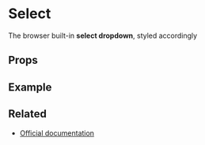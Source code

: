 

<Meta title="Form/Select" />

# Select
The browser built-in **select dropdown**, styled accordingly

## Props

<ArgsTable of={Form.Select} />

<CommonProps />

## Example

<Canvas>
  <Story story={stories.SelectExample} name="Select" />
</Canvas>


## Related

- [Official documentation](https://bulma.io/documentation/form/select)